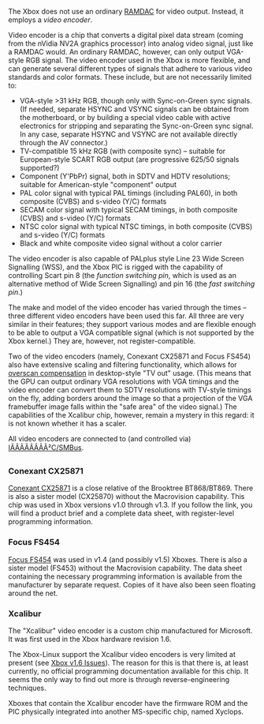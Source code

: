 The Xbox does not use an ordinary [https://web.archive.org/web/20100617022211/http://en.wikipedia.org/wiki/RAMDAC RAMDAC] for video output. Instead, it employs a <em>video encoder</em>.

Video encoder is a chip that converts a digital pixel data stream (coming from the nVidia NV2A graphics processor) into analog video signal, just like a RAMDAC would. An ordinary RAMDAC, however, can only output VGA-style RGB signal. The video encoder used in the Xbox is more flexible, and can generate several different types of signals that adhere to various video standards and color formats. These include, but are not necessarily limited to:


* VGA-style &gt;31 kHz RGB, though only with Sync-on-Green sync signals. (If needed, separate HSYNC and VSYNC signals can be obtained from the motherboard, or by building a special video cable with active electronics for stripping and separating the Sync-on-Green sync signal. In any case, separate HSYNC and VSYNC are not available directly through the AV connector.)
* TV-compatible 15 kHz RGB (with composite sync) &ndash; suitable for European-style SCART RGB output (are progressive 625/50 signals supported?)
* Component (Y'PbPr) signal, both in SDTV and HDTV resolutions; suitable for American-style "component" output
* PAL color signal with typical PAL timings (including PAL60), in both composite (CVBS) and s-video (Y/C) formats
* SECAM color signal with typical SECAM timings, in both composite (CVBS) and s-video (Y/C) formats
* NTSC color signal with typical NTSC timings, in both composite (CVBS) and s-video (Y/C) formats
* Black and white composite video signal without a color carrier

The video encoder is also capable of PALplus style Line 23 Wide Screen Signalling (WSS), and the Xbox PIC is rigged with the capability of controlling Scart pin 8 (the ''function switching pin'', which is used as an alternative method of Wide Screen Signalling) and pin 16 (the ''fast switching pin''.)

The make and model of the video encoder has varied through the times &ndash; three different video encoders have been used this far. All three are very similar in their features; they support various modes and are flexible enough to be able to output a VGA compatible signal (which is not supported by the Xbox kernel.) They are, however, not register-compatible.

Two of the video encoders (namely, Conexant CX25871 and Focus FS454) also have extensive scaling and filtering functionality, which allows for [https://web.archive.org/web/20100617022211/http://scanline.ca/overscan/ overscan compensation] in desktop-style "TV out" usage. (This means that the GPU can output ordinary VGA resolutions with VGA timings and the video encoder can convert them to SDTV resolutions with TV-style timings on the fly, adding borders around the image so that a projection of the VGA framebuffer image falls within the "safe area" of the video signal.) The capabilities of the Xcalibur chip, however, remain a mystery in this regard: it is not known whether it has a scaler.

All video encoders are connected to (and controlled via) <a href="/web/20100617022211/http://www.xbox-linux.org/wiki/SMBus_Controller" title="SMBus Controller">IÃÂÃÂÃÂÃÂ²C/SMBus</a>.


=== Conexant CX25871 ===

[https://web.archive.org/web/20100617022211/http://www.conexant.com:9000/cgi-bin/query?mss=srchprod&amp;pg=q&amp;i=IDXPRODSRCH&amp;q=cx25870 Conexant CX25871] is a close relative of the Brooktree BT868/BT869. There is also a sister model (CX25870) without the Macrovision capability. This chip was used in Xbox versions v1.0 through v1.3. If you follow the link, you will find a product brief and a complete data sheet, with register-level programming information.


=== Focus FS454 ===

[https://web.archive.org/web/20100617022211/http://www.focusinfo.com/solutions/catalog.asp?id=30 Focus FS454] was used in v1.4 (and possibly v1.5) Xboxes. There is also a sister model (FS453) without the Macrovision capability. The data sheet containing the necessary programming information is available from the manufacturer by separate request. Copies of it have also been seen floating around the net.


=== Xcalibur ===

The "Xcalibur" video encoder is a custom chip manufactured for Microsoft. It was first used in the Xbox hardware revision 1.6.

The Xbox-Linux support the Xcalibur video encoders is very limited at present (see <a href="/web/20100617022211/http://www.xbox-linux.org/wiki/Xbox_v1.6_Issues" title="Xbox v1.6 Issues">Xbox v1.6 Issues</a>). The reason for this is that there is, at least currently, no official programming documentation available for this chip. It seems the only way to find out more is through reverse-engineering techniques.

Xboxes that contain the Xcalibur encoder have the firmware ROM and the PIC physically integrated into another MS-specific chip, named Xyclops.